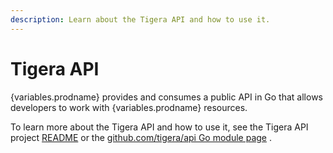 ```yaml
---
description: Learn about the Tigera API and how to use it.
---
```


# Tigera API

{variables.prodname} provides and consumes a public API in Go that allows
developers to work with {variables.prodname} resources.

To learn more about the Tigera API and how to use it, see the Tigera API project [README](https://github.com/tigera/api/blob/master/README.md) or
the [github.com/tigera/api Go module page](https://pkg.go.dev/github.com/tigera/api)
.
